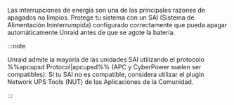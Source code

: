 Las interrupciones de energía son una de las principales razones de apagados no limpios. Protege tu sistema con un SAI (Sistema de Alimentación Ininterrumpida) configurado correctamente que pueda apagar automáticamente Unraid antes de que se agote la batería.

:::note

Unraid admite la mayoría de las unidades SAI utilizando el protocolo %%apcupsd Protocol|apcupsd%% (APC y CyberPower suelen ser compatibles). Si tu SAI no es compatible, considera utilizar el plugin Network UPS Tools (NUT) de las Aplicaciones de la Comunidad.

:::

